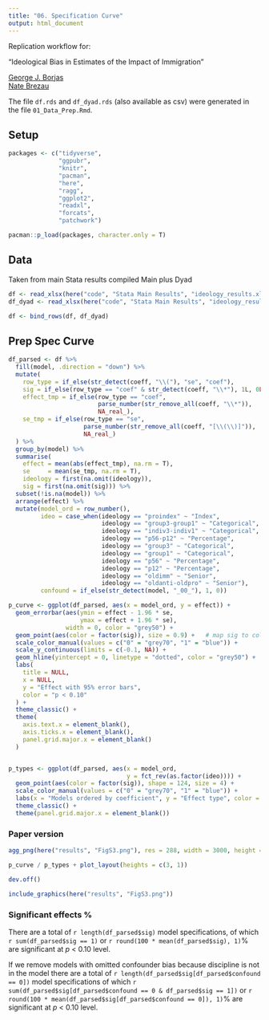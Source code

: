 ```yaml
---
title: "06. Specification Curve"
output: html_document
---
```

Replication workflow for:

"Ideological Bias in Estimates of the Impact of Immigration"

[George J. Borjas](https://www.hks.harvard.edu/faculty/george-borjas) <br>
[Nate Brezau](https://sites.google.com/site/nbreznau/) <br>

The file `df.rds` and `df_dyad.rds` (also available as csv) were generated in the file `01_Data_Prep.Rmd`.

## Setup

```r

packages <- c("tidyverse",
              "ggpubr",
              "knitr",
              "pacman",
              "here",
              "ragg",
              "ggplot2",
              "readxl",
              "forcats",
              "patchwork")

pacman::p_load(packages, character.only = T)


```


## Data

Taken from main Stata results compiled
Main plus Dyad

```r


df <- read_xlsx(here("code", "Stata Main Results", "ideology_results.xlsx"))
df_dyad <- read_xlsx(here("code", "Stata Main Results", "ideology_resultsd.xlsx"))

df <- bind_rows(df, df_dyad)

```

## Prep Spec Curve


```r
df_parsed <- df %>%
  fill(model, .direction = "down") %>%
  mutate(
    row_type = if_else(str_detect(coeff, "\\("), "se", "coef"),
    sig = if_else(row_type == "coef" & str_detect(coeff, "\\*"), 1L, 0L),
    effect_tmp = if_else(row_type == "coef",
                         parse_number(str_remove_all(coeff, "\\*")),
                         NA_real_),
    se_tmp = if_else(row_type == "se",
                     parse_number(str_remove_all(coeff, "[\\(\\)]")),
                     NA_real_)
  ) %>%
  group_by(model) %>%
  summarise(
    effect = mean(abs(effect_tmp), na.rm = T),
    se     = mean(se_tmp, na.rm = T),
    ideology = first(na.omit(ideology)),
    sig = first(na.omit(sig))) %>%
  subset(!is.na(model)) %>%
  arrange(effect) %>%
  mutate(model_ord = row_number(),
         ideo = case_when(ideology == "proindex" ~ "Index",
                          ideology == "group3-group1" ~ "Categorical",
                          ideology == "indiv3-indiv1" ~ "Categorical",
                          ideology == "p56-p12" ~ "Percentage",
                          ideology == "group3" ~ "Categorical",
                          ideology == "group1" ~ "Categorical",
                          ideology == "p56" ~ "Percentage",
                          ideology == "p12" ~ "Percentage",
                          ideology == "oldimm" ~ "Senior",
                          ideology == "oldanti-oldpro" ~ "Senior"),
         confound = if_else(str_detect(model, "_00_"), 1, 0))
```


```r
p_curve <- ggplot(df_parsed, aes(x = model_ord, y = effect)) +
  geom_errorbar(aes(ymin = effect - 1.96 * se,
                    ymax = effect + 1.96 * se),
                width = 0, color = "grey50") +
  geom_point(aes(color = factor(sig)), size = 0.9) +   # map sig to color
  scale_color_manual(values = c("0" = "grey70", "1" = "blue")) +
  scale_y_continuous(limits = c(-0.1, NA)) +
  geom_hline(yintercept = 0, linetype = "dotted", color = "grey50") +
  labs(
    title = NULL,
    x = NULL,
    y = "Effect with 95% error bars",
    color = "p < 0.10"
  ) +
  theme_classic() +
  theme(
    axis.text.x = element_blank(),
    axis.ticks.x = element_blank(),
    panel.grid.major.x = element_blank()
  )


p_types <- ggplot(df_parsed, aes(x = model_ord, 
                                 y = fct_rev(as.factor(ideo)))) +
  geom_point(aes(color = factor(sig)), shape = 124, size = 4) +
  scale_color_manual(values = c("0" = "grey70", "1" = "blue")) +
  labs(x = "Models ordered by coefficient", y = "Effect type", color = "p < 0.10") +
  theme_classic() +
  theme(panel.grid.major.x = element_blank())
```

### Paper version

```r
agg_png(here("results", "FigS3.png"), res = 288, width = 3000, height = 1500)

p_curve / p_types + plot_layout(heights = c(3, 1))

dev.off()

include_graphics(here("results", "FigS3.png"))


```

### Significant effects %

There are a total of `r length(df_parsed$sig)` model specifications, of which 
`r sum(df_parsed$sig == 1)` or `r round(100 * mean(df_parsed$sig), 1)`% 
are significant at *p* < 0.10 level.

If we remove models with omitted confounder bias because discipline is not in the model there are a total of `r length(df_parsed$sig[df_parsed$confound == 0])` model specifications of which 
`r sum(df_parsed$sig[df_parsed$confound == 0 & df_parsed$sig == 1])` or `r round(100 * mean(df_parsed$sig[df_parsed$confound == 0]), 1)`% 
are significant at *p* < 0.10 level.



